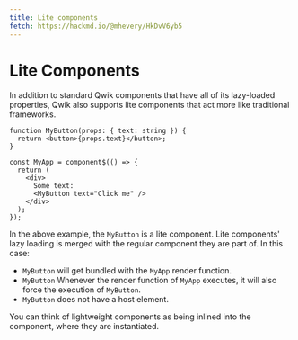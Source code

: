```yaml
---
title: Lite components
fetch: https://hackmd.io/@mhevery/HkDvV6yb5
---
```


# Lite Components

In addition to standard Qwik components that have all of its lazy-loaded properties, Qwik also supports lite components that act more like traditional frameworks.

```tsx
function MyButton(props: { text: string }) {
  return <button>{props.text}</button>;
}

const MyApp = component$(() => {
  return (
    <div>
      Some text:
      <MyButton text="Click me" />
    </div>
  );
});
```

In the above example, the `MyButton` is a lite component. Lite components' lazy loading is merged with the regular component they are part of. In this case:

- `MyButton` will get bundled with the `MyApp` render function.
- `MyButton` Whenever the render function of `MyApp` executes, it will also force the execution of `MyButton`.
- `MyButton` does not have a host element.

You can think of lightweight components as being inlined into the component, where they are instantiated.
